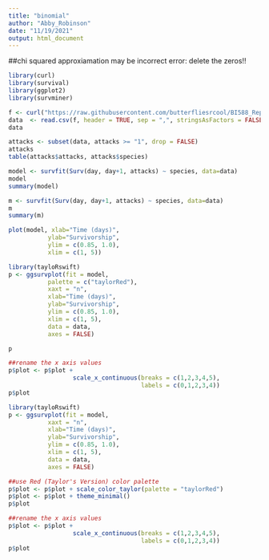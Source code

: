 ```yaml
---
title: "binomial"
author: "Abby_Robinson"
date: "11/19/2021"
output: html_document
---
```

##chi squared approxiamation may be incorrect error: delete the zeros!!

```r
library(curl)
library(survival)
library(ggplot2)
library(survminer)
```

```r
f <- curl("https://raw.githubusercontent.com/butterfliesrcool/BI588_Replication_Assignment/main/Adelpha2016_binomial.csv")
data  <- read.csv(f, header = TRUE, sep = ",", stringsAsFactors = FALSE)
data
```

```r
attacks <- subset(data, attacks >= "1", drop = FALSE)
attacks
table(attacks$attacks, attacks$species)
```

```r
model <- survfit(Surv(day, day+1, attacks) ~ species, data=data)
model
summary(model)
```

```r
m <- survfit(Surv(day, day+1, attacks) ~ species, data=data)
m
summary(m)
```

```r
plot(model, xlab="Time (days)", 
           ylab="Survivorship",
           ylim = c(0.85, 1.0), 
           xlim = c(1, 5))
```

```r
library(tayloRswift)
p <- ggsurvplot(fit = model, 
           palette = c("taylorRed"),
           xaxt = "n",
           xlab="Time (days)", 
           ylab="Survivorship",
           ylim = c(0.85, 1.0), 
           xlim = c(1, 5),  
           data = data, 
           axes = FALSE)

p

##rename the x axis values 
p$plot <- p$plot + 
                  scale_x_continuous(breaks = c(1,2,3,4,5),
                                     labels = c(0,1,2,3,4))
p$plot
```

```r
library(tayloRswift)
p <- ggsurvplot(fit = model, 
           xaxt = "n",
           xlab="Time (days)", 
           ylab="Survivorship",
           ylim = c(0.85, 1.0), 
           xlim = c(1, 5),  
           data = data, 
           axes = FALSE)

##use Red (Taylor's Version) color palette 
p$plot <- p$plot + scale_color_taylor(palette = "taylorRed")
p$plot <- p$plot + theme_minimal()
p$plot

##rename the x axis values 
p$plot <- p$plot + 
                  scale_x_continuous(breaks = c(1,2,3,4,5),
                                     labels = c(0,1,2,3,4))
p$plot


```